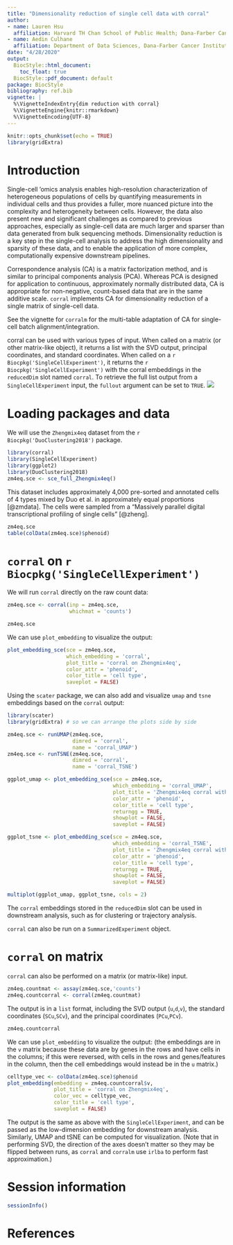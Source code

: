 ```yaml
---
title: "Dimensionality reduction of single cell data with corral"
author: 
- name: Lauren Hsu
  affiliation: Harvard TH Chan School of Public Health; Dana-Farber Cancer Institute
- name: Aedin Culhane
  affiliation: Department of Data Sciences, Dana-Farber Cancer Institute, Department of Biostatistics, Harvard TH Chan School of Public Health
date: "4/28/2020"
output:
  BiocStyle::html_document:
    toc_float: true
  BiocStyle::pdf_document: default
package: BiocStyle
bibliography: ref.bib
vignette: |
  %\VignetteIndexEntry{dim reduction with corral}
  %\VignetteEngine{knitr::rmarkdown}
  %\VignetteEncoding{UTF-8}
---
```


```r
knitr::opts_chunk$set(echo = TRUE)
library(gridExtra)
```

# Introduction

Single-cell 'omics analysis enables high-resolution characterization of heterogeneous 
populations of cells by quantifying measurements in individual cells and thus 
provides a fuller, more nuanced picture into the complexity and heterogeneity between 
cells. However, the data also present new and significant challenges as compared to 
previous approaches, especially as single-cell data are much larger and sparser than 
data generated from bulk sequencing methods. Dimensionality reduction is a key step 
in the single-cell analysis to address the high dimensionality and sparsity of these 
data, and to enable the application of more complex, computationally expensive downstream pipelines.

Correspondence analysis (CA) is a matrix factorization method, and is similar to 
principal components analysis (PCA). Whereas PCA is designed for application to 
continuous, approximately normally distributed data, CA is appropriate for 
non-negative, count-based data that are in the same additive scale. `corral` 
implements CA for dimensionality reduction of a single matrix of single-cell data. 

See the vignette for `corralm` for the multi-table adaptation of CA for single-cell batch alignment/integration.

corral can be used with various types of input. When called on a matrix (or other matrix-like object), it returns a list with the SVD output, principal coordinates, and standard coordinates. When called on a `r Biocpkg('SingleCellExperiment')`, it returns the `r Biocpkg('SingleCellExperiment')` with the corral embeddings in the `reducedDim` slot named `corral`. To retrieve the full list output from a `SingleCellExperiment` input, the `fullout` argument can be set to `TRUE`.
![](corral_IO.png)

# Loading packages and data

We will use the `Zhengmix4eq` dataset from the `r Biocpkg('DuoClustering2018')` package.

```r
library(corral)
library(SingleCellExperiment)
library(ggplot2)
library(DuoClustering2018)
zm4eq.sce <- sce_full_Zhengmix4eq()
```

This dataset includes approximately 4,000 pre-sorted and annotated cells of 
4 types mixed by Duo et al. in approximately equal proportions [@zmdata]. 
The cells were sampled from a "Massively parallel digital transcriptional 
profiling of single cells" [@zheng].

```r
zm4eq.sce
table(colData(zm4eq.sce)$phenoid)
```


# `corral` on `r Biocpkg('SingleCellExperiment')`

We will run `corral` directly on the raw count data:

```r
zm4eq.sce <- corral(inp = zm4eq.sce, 
                    whichmat = 'counts')

zm4eq.sce
```

We can use `plot_embedding` to visualize the output:

```r
plot_embedding_sce(sce = zm4eq.sce,
                   which_embedding = 'corral',
                   plot_title = 'corral on Zhengmix4eq',
                   color_attr = 'phenoid',
                   color_title = 'cell type',
                   saveplot = FALSE)
```

Using the `scater` package, we can also add and visualize `umap` and `tsne` embeddings based on the `corral` output:

```r
library(scater)
library(gridExtra) # so we can arrange the plots side by side

zm4eq.sce <- runUMAP(zm4eq.sce,
                     dimred = 'corral',
                     name = 'corral_UMAP')
zm4eq.sce <- runTSNE(zm4eq.sce,
                     dimred = 'corral',
                     name = 'corral_TSNE')

ggplot_umap <- plot_embedding_sce(sce = zm4eq.sce,
                                  which_embedding = 'corral_UMAP',
                                  plot_title = 'Zhengmix4eq corral with UMAP',
                                  color_attr = 'phenoid',
                                  color_title = 'cell type',
                                  returngg = TRUE,
                                  showplot = FALSE,
                                  saveplot = FALSE)

ggplot_tsne <- plot_embedding_sce(sce = zm4eq.sce,
                                  which_embedding = 'corral_TSNE',
                                  plot_title = 'Zhengmix4eq corral with tSNE',
                                  color_attr = 'phenoid',
                                  color_title = 'cell type',
                                  returngg = TRUE,
                                  showplot = FALSE,
                                  saveplot = FALSE)

multiplot(ggplot_umap, ggplot_tsne, cols = 2)

```

The `corral` embeddings stored in the `reducedDim` slot can be used in 
downstream analysis, such as for clustering or trajectory analysis.

`corral` can also be run on a `SummarizedExperiment` object.

# `corral` on matrix

`corral` can also be performed on a matrix (or matrix-like) input.

```r
zm4eq.countmat <- assay(zm4eq.sce,'counts')
zm4eq.countcorral <- corral(zm4eq.countmat)
```

The output is in a `list` format, including the SVD output (`u`,`d`,`v`), 
the standard coordinates (`SCu`,`SCv`), and the principal coordinates (`PCu`,`PCv`).

```r
zm4eq.countcorral
```

We can use `plot_embedding` to visualize the output:
(the embeddings are in the `v` matrix because these data are by genes in the 
rows and have cells in the columns; if this were reversed, with cells in the 
rows and genes/features in the column, then the cell embeddings would instead 
be in the `u` matrix.)
```r
celltype_vec <- colData(zm4eq.sce)$phenoid
plot_embedding(embedding = zm4eq.countcorral$v,
               plot_title = 'corral on Zhengmix4eq',
               color_vec = celltype_vec,
               color_title = 'cell type',
               saveplot = FALSE)
```

The output is the same as above with the `SingleCellExperiment`, and can be 
passed as the low-dimension embedding for downstream analysis. Similarly, 
UMAP and tSNE can be computed for visualization. (Note that in performing SVD, 
the direction of the axes doesn't matter so they may be flipped between runs, 
as `corral` and `corralm` use `irlba` to perform fast approximation.)

# Session information

```r
sessionInfo()
```

# References